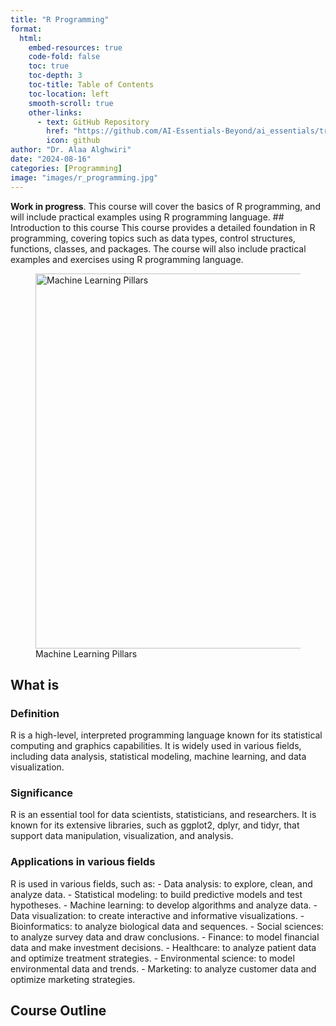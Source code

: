 ```yaml
---
title: "R Programming"
format:
  html:
    embed-resources: true
    code-fold: false
    toc: true
    toc-depth: 3
    toc-title: Table of Contents
    toc-location: left
    smooth-scroll: true
    other-links: 
      - text: GitHub Repository
        href: "https://github.com/AI-Essentials-Beyond/ai_essentials/tree/main"
        icon: github
author: "Dr. Alaa Alghwiri"
date: "2024-08-16"
categories: [Programming]
image: "images/r_programming.jpg"
---
```


**Work in progress**. This course will cover the basics of R programming, and will include practical examples using R programming language.
## Introduction to this course
This course provides a detailed foundation in R programming, covering topics such as data types, control structures, functions, classes, and packages. The course will also include practical examples and exercises using R programming language.

![Machine Learning Pillars](images/machine_learning_pillars_programming.png){width=600}

## What is 

### Definition
R is a high-level, interpreted programming language known for its statistical computing and graphics capabilities. It is widely used in various fields, including data analysis, statistical modeling, machine learning, and data visualization.

### Significance
R is an essential tool for data scientists, statisticians, and researchers. It is known for its extensive libraries, such as ggplot2, dplyr, and tidyr, that support data manipulation, visualization, and analysis.

### Applications in various fields
R is used in various fields, such as:
- Data analysis: to explore, clean, and analyze data.
- Statistical modeling: to build predictive models and test hypotheses.
- Machine learning: to develop algorithms and analyze data.
- Data visualization: to create interactive and informative visualizations.
- Bioinformatics: to analyze biological data and sequences.
- Social sciences: to analyze survey data and draw conclusions.
- Finance: to model financial data and make investment decisions.
- Healthcare: to analyze patient data and optimize treatment strategies.
- Environmental science: to model environmental data and trends.
- Marketing: to analyze customer data and optimize marketing strategies.

## Course Outline

